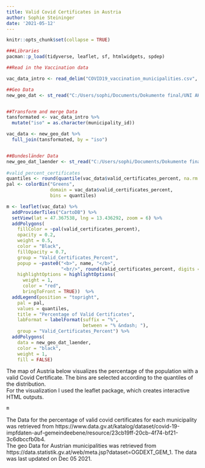 ```yaml
---
title: Valid Covid Certificates in Austria
author: Sophie Steininger
date: '2021-05-12'
---
```


```r
knitr::opts_chunk$set(collapse = TRUE)
```


```r
###Libraries
pacman::p_load(tidyverse, leaflet, sf, htmlwidgets, spdep)

##Read in the Vaccination data 

vac_data_intro <- read_delim("COVID19_vaccination_municipalities.csv", delim = ";")

##Geo Data 
new_geo_dat <- st_read("C:/Users/sophi/Documents/Dokumente final/UNI AKTUELLES/Economic and Social Policy - Data Science/Github HW/GeoJSON-TopoJSON-Austria/2021/simplified-95/gemeinden_95_geo.json")


##Transform and merge Data
tansformated <- vac_data_intro %>%
  mutate("iso" = as.character(municipality_id))

vac_data <- new_geo_dat %>%
  full_join(tansformated, by = "iso") 


##Bundesländer Data
new_geo_dat_laender <- st_read("C:/Users/sophi/Documents/Dokumente final/UNI AKTUELLES/Economic and Social Policy - Data Science/Github HW/GeoJSON-TopoJSON-Austria/2021/simplified-95/laender_95_geo.json")
             
#valid_percent_certificates
quantiles <- round(quantile(vac_data$valid_certificates_percent, na.rm = TRUE))
pal <- colorBin("Greens", 
                domain = vac_data$valid_certificates_percent, 
                bins = quantiles)

m <- leaflet(vac_data) %>%
  addProviderTiles("CartoDB") %>%
  setView(lat = 47.367538, lng = 13.436292, zoom = 6) %>%
  addPolygons(
    fillColor = ~pal(valid_certificates_percent),
    opacity = 0.2,
    weight = 0.5,
    color = "Black",
    fillOpacity = 0.7, 
    group = "Valid_Certificates_Percent", 
    popup = ~paste0("<b>", name, "</b>", 
                    "<br/>", round(valid_certificates_percent, digits = 2), "%"), 
    highlightOptions = highlightOptions(
      weight = 1,
      color = "red",
      bringToFront = TRUE))  %>% 
  addLegend(position = "topright", 
    pal = pal, 
    values = quantiles, 
    title = "Percentage of Valid Certificates",
    labFormat = labelFormat(suffix = "%", 
                            between = "% &ndash; "),
    group = "Valid_Certificates_Percent") %>%
  addPolygons(
    data = new_geo_dat_laender, 
    color = "black", 
    weight = 1, 
    fill = FALSE)

```
The map of Austria below visualizes the percentage of the population with a valid Covid Certificate. 
The bins are selected according to the quantiles of the distribution.  <br>
For the visualization I used the leaflet package, which creates interactive HTML outputs.

```r
m
```

The Data for the percentage of valid covid certificates for each municipality was retrieved from https://www.data.gv.at/katalog/dataset/covid-19-impfdaten-auf-gemeindeebene/resource/23cb19ff-20cb-4f74-bf21-3c6dbccfb0b4.  <br>
The geo Data for Austrian municipalities was retrieved from https://data.statistik.gv.at/web/meta.jsp?dataset=OGDEXT_GEM_1. 
The data was last updated on Dec 05 2021. 

